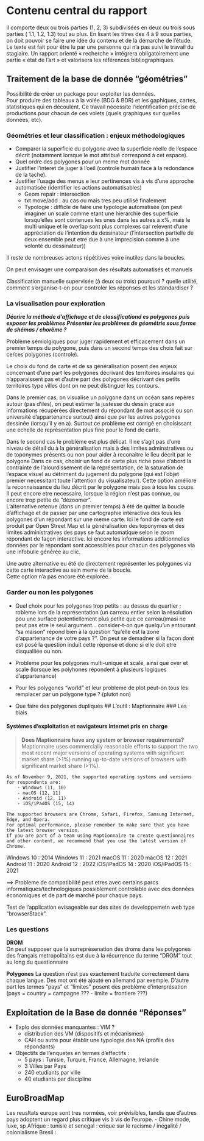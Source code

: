# Contenu central du rapport

Il comporte deux ou trois parties (1, 2, 3) subdivisées en deux ou trois sous parties ( 1.1, 1.2, 1.3) tout au plus. En lisant les titres des 4 à 9 sous parties, on doit pouvoir se faire une idée du contenu et de la démarche de l'étude. Le texte est fait pour être lu par une personne qui n'a pas suivi le travail du stagiaire. Un rapport orienté « recherche » intégrera obligatoirement une partie « état de l'art » et valorisera les références bibliographiques.


## Traitement de la base de donnée "géométries"

Possibilité de créer un package pour exploiter les données.  
Pour produire des tableaux à la volée (BDG & BDR) et les gaphiques, cartes, statistiques qui en découlent. 
Ce travail necessite l'identification précise de productions pour chacun de ces volets (quels graphiques sur quelles données, etc). 

### Géométries et leur classification : enjeux méthodologiques
- Comparer la superficie du polygone avec la superficie réelle de l'espace décrit (notamment lorsque le mot attribué correspond à cet espace). 
- Quel ordre des polygones pour un meme mot donnée
- Justifier l'interet de juger à l'oeil (controle humain face à la redondance de la tache). 
- Justifier l'usage des menus e leur pertinences vis à vis d'une approche automatisée (identifier les actions automatisables)
    - Geom repair : intersection 
    - txt move/add : au cas ou mais tres peu utilisé finalement 
    - Typologie : difficle de faire une typologie automatisée (on peut imaginer un scale comme etant une hierarchie des superficie lorsqu'elles sont contenues les unes dans les autres à x%, mais le multi unique et le overlap sont plus complexes car relevent d'une appréciation de l'intention du dessinateur (l'intersection partielle de deux ensemble peut etre due à une imprecision comme à une volonté du dessinateur))
    
Il reste de nombreuses actons répétitives voire inutiles dans la boucles.

On peut envisager une comparaison des résultats automatisés et manuels

Classification manuelle supervisée (à deux ou trois) pourquoi ? quelle utilité, comment s'organise-t-on pour controler les réponses et les standardiser ? 

### La visualisation pour exploration 

***Décrire la méthode d'affichage et de classificationd es polygones puis exposer les problèmes***
***Présenter les problèmes de géométrie sous forme de shémas / chorème ?***


Problème sémiolgiques pour juger rapidement et efficacement dans un premier temps du polygone, puis dans un second temps des choix fait sur ce/ces polygones (controle). 

Le choix du fond de carte et de sa généralisation posent des enjeux concernant d'une part les polygones décrivant des territoires insulaires qui n'apparaissent pas et d'autre part des polygones décrivant des petits territoires type villes dont on ne peut distinguer les contours.   

Dans le premier cas, on visualise un polygone dans un océan sans repères autour (pas d'iles), on peut estimer la justesse du dessin grace aux informations récupérées directement du répondant (le mot associé ou son université d'appartenance surtout) ainsi que par les autres polygones dessinée (lorsqu'il y en a). Surtout ce problème est corrigé en choisissant une echelle de représentation plus fine pour le fond de carte.  

Dans le second cas le problème est plus délicat. Il ne s'agit pas d'une niveau de détail du à la généralisation mais à des limites adminstratives ou de toponymes présents ou non pour aider à reconaitre le lieu décrit par le polygone Dans ce cas, choisir un fond de carte plus riche pose d'abord la contrainte de l'alourdissement de la représentation, de la saturation de l'espace visuel au détriment du jugement du polygone (qui est l'objet premier necessitant toute l'attention du visualisateur). Cette option améliore la reconnaissance du lieu décrit par le polygone mais pas à tous les coups. Il peut encore etre necessaire, lorsque la région n'est pas connue, ou encore trop petite de "dézoomer".  
L'alternative retenue (dans un premier temps) à été de quitter la boucle d'affichage et de passer par une cartographie interactive des tous les polygones d'un répondant sur une meme carte. Ici le fond de carte est produit par Open Street Map et la généralisation des toponymes et des limites administratives des pays se faut automatique selon le zoom répondant de façon interactive. Ici encore les informations additionnelles données par le répondant sont accessibles pour chacun des polygones via une infobulle générée au clic. 

Une autre alternative eu été de directement représenter les polygones via cette carte interactive au sein meme de la boucle.  
Cette option n'a pas encore été explorée. 



### Garder ou non les polygones
- Quel choix pour les polygones trop petits : au dessus du quartier ; robleme lors de la représentation (un carreau entier selon la résolution pou une surface potentiellement plus petite que ce carreau)masi ne peut pas etre le seul argument... consider-t-on que quelqu'un entourant "sa maison" répond bien à la question "qu'elle est la zone d'appartenance de votre pays ?". On peut se demadner si la façon dont est posé la question induit cette réponse et donc si elle doit etre disqualiiée ou non. 


- Probleme pour les polygones multi-unique et scale, ainsi que over et scale (lorsque les polyhones répondent à plusieurs logiques d'appartenance)

- Pour les polygones "world" et leur probleme de plot peut-on tous les remplacer par un polygone type ? (plutot non)


- Que faire des polygones dupliqués
## L'outil : Maptionnaire 
### Les biais 

#### Systèmes d'exploitation et navigateurs internet pris en charge

>**Does Maptionnaire have any system or browser requirements?**
    Maptionnaire uses commercially reasonable efforts to support the two most recent major versions of operating systems with significant market share (>1%) running up-to-date versions of browsers with significant market share (>1%). 
    
    As of November 9, 2021, the supported operating systems and versions for respondents are:
        - Windows (11, 10)
        - macOS (12, 11)
        - Android (12, 11)
        - iOS/iPadOS (15, 14)
    
    The supported browsers are Chrome, Safari, Firefox, Samsung Internet, Edge, and Opera. 
    For optimal performance, please remember to make sure that you have the latest browser version.  
    If you are part of a team using Maptionnaire to create questionnaires and other content, we recommend that you use the latest version of Chrome. 

Windows 10 : 2014
Windows 11 : 2021
macOS 11 : 2020
macOS 12 : 2021
Android 11 : 2020
Android 12 : 2022
iOS/iPadOS 14 : 2020
iOS/iPadOS 15 : 2021


==> Probleme de compatibilité peut etres avec certains parcs informatiques/technologiques possiblement controlable avec des données économiques et de part de marché pour chaque pays. 

Test de l'application evisageable sur des sites de developpemetn web type "browserStack".
 
### Les questions 
**DROM**  
On peut supposer que la surreprésenation des droms dans les polygones des français metropolitains est due à la récurrence du terme "DROM" tout au long du questionnaire 

**Polygones**
La question n'est pas exactement traduite correctement dans chaque langue. Des mot ont été ajouté en allemand par exemple. D'autre part les termes "pays" et "limites" posent des problème d'interprésation (pays = country = campagne ??? - limite = frontiere ???)



## Exploitation de la Base de donnée "Réponses"

- Explo des données manquantes : VIM ? 
    - distribution des VM  (dispositifs et mécanismes)
    - CAH ou autre pour établir une typologie des NA (profils des répondants)
- Objectifs de l'enquetes en termes d'effectifs : 
    - 5 pays : Tunisie, Turquie, France, Allemagne, Irelande
    - 3 Villes par Pays
    - 240 etudiants par ville
    - 40 etudiants par discipline

## EuroBroadMap 
Les reusltats europe sont tres normées, voir prévisibles, tandis que d'autres pays adoptent un regard plus critique vis à vis de l'europe. 
- Chine  mode, luxe, sp
Afrique : tunisie et senegal : crique sur le racisme / inegalité / colonialisme
Bresil : 

